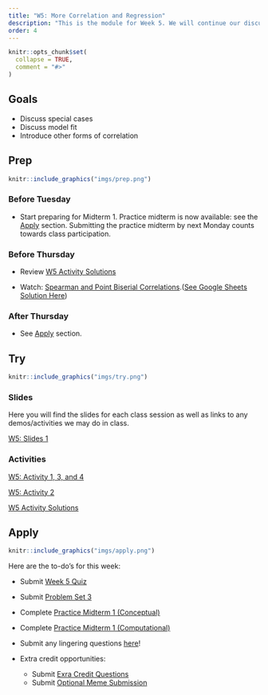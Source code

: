 ```yaml
---
title: "W5: More Correlation and Regression"
description: "This is the module for Week 5. We will continue our discussion of correlation and regression."
order: 4
---
```


```r
knitr::opts_chunk$set(
  collapse = TRUE,
  comment = "#>"
)
```

## Goals

- Discuss special cases
- Discuss model fit
- Introduce other forms of correlation

## Prep 

:::::{.card .border .border-2 .border-info}
:::: {.grid .g-0}
::: {.g-col-3}
:::: {.card-body}

```r
knitr::include_graphics("imgs/prep.png")
```

::::
:::

::: {.g-col-9}
:::: {.card-body}

### Before Tuesday

- Start preparing for Midterm 1. Practice midterm is now available: see the [Apply](#apply) section. Submitting the practice midterm by next Monday counts towards class participation.

### Before Thursday

- Review [W5 Activity Solutions](https://docs.google.com/spreadsheets/d/14XuoLvnl9BpY0-ul54TQ8zCeoBcS0n_hfKV3OpSOFgQ/edit?usp=sharing)

- Watch: <span style="color:#508AB0"><a href="https://bowdoin.instructure.com/courses/6949/modules/items/447896" target="_blank">Spearman and Point Biserial Correlations</a></span>.([See Google Sheets Solution Here](https://docs.google.com/spreadsheets/d/10Qt8QBd-l6da4as99_5jtqqxVXfKs8yOI9qILnbiDFo/edit?usp=sharing))


### After Thursday

- See [Apply](#apply) section.
::::
:::
::::
:::::

## Try {.mt-5}

:::::{.card .border .border-2 .border-info}
:::: {.grid .g-0}
::: {.g-col-3}
:::: {.card-body}

```r
knitr::include_graphics("imgs/try.png")
```

::::
:::

::: {.g-col-9}
:::: {.card-body}

### Slides

Here you will find the slides for each class session as well as links to any demos/activities we may do in class.

<a class="btn btn-outline-info" href="../../slides/W5_model_fit.pdf" role="button" target="_blank">W5: Slides 1</a>

<!-- <a class="btn btn-outline-info" href="../../slides/W6_sampling.pdf" role="button" target="_blank">W6: Slides 2</a> -->

### Activities

<a class="btn btn-outline-info" href="https://docs.google.com/spreadsheets/d/1ntMP0RihLRZOR7FyDOXMFBFk3qOu93qtogF9-yuD7m4/edit?usp=sharing" role="button" target="_blank">W5: Activity 1, 3, and 4</a>

<a class="btn btn-outline-info" href="https://bowdoin.instructure.com/courses/6949/modules/items/453459" role="button" target="_blank">W5: Activity 2</a>


[W5 Activity Solutions](https://docs.google.com/spreadsheets/d/14XuoLvnl9BpY0-ul54TQ8zCeoBcS0n_hfKV3OpSOFgQ/edit?usp=sharing)


::::
:::


::::
:::::

## Apply {.mt-5}

:::::{.card .border .border-2 .border-info}
:::: {.grid .g-0}
::: {.g-col-3}
:::: {.card-body}

```r
knitr::include_graphics("imgs/apply.png")
```

::::
:::

::: {.g-col-9}
:::: {.card-body}

Here are the to-do's for this week:

- Submit <span style="color:#508AB0"><a href="https://bowdoin.instructure.com/courses/6949/modules/items/430227" target="_blank">Week 5 Quiz</a></span> 
- Submit <span style="color:#508AB0"><a href="https://bowdoin.instructure.com/courses/6949/modules/items/430230" target="_blank">Problem Set 3</a></span>
- Complete <span style="color:#508AB0"><a href="https://bowdoin.instructure.com/courses/6949/modules/items/430213" target="_blank">Practice Midterm 1 (Conceptual)</a></span>
- Complete <span style="color:#508AB0"><a href="https://bowdoin.instructure.com/courses/6949/modules/items/453110" target="_blank">Practice Midterm 1 (Computational)</a></span>
- Submit any lingering questions <a href="https://forms.gle/pv2XV6e1Jist7SUf7" target="_blank">here</a>! 

- Extra credit opportunities:
  - Submit <span style="color:#508AB0"><a href="" target="_blank">Exra Credit Questions</a></span>
  - Submit <span style="color:#508AB0"><a href="" target="_blank">Optional Meme Submission</a></span> 

::::
:::


::::
:::::